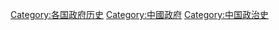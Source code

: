 [[Category:各国政府历史|Category:各国政府历史]]
[[Category:中國政府|Category:中國政府]]
[[Category:中国政治史|Category:中国政治史]]